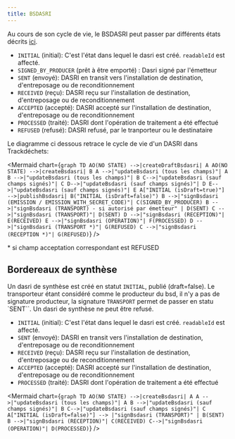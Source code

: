 ```yaml
---
title: BSDASRI
---
```



Au cours de son cycle de vie, le BSDASRI peut passer par différents états décrits [ici](../api-reference/bsdasri/enums#bsdasristatus).

- `INITIAL` (initial): C'est l'état dans lequel le dasri est créé. `readableId` est affecté.
- `SIGNED_BY_PRODUCER` (prêt à être emporté) : Dasri signé par l'émetteur
- `SENT` (envoyé): DASRI en transit vers l'installation de destination, d'entreposage ou de reconditionnement
- `RECEIVED` (reçu): DASRI reçu sur l'installation de destination, d'entreposage ou de reconditionnement
- `ACCEPTED` (accepté): DASRI accepté sur l'installation de destination, d'entreposage ou de reconditionnement
- `PROCESSED` (traité): DASRI dont l'opération de traitement a été effectué
- `REFUSED` (refusé): DASRI refusé, par le tranporteur ou le destinataire

Le diagramme ci dessous retrace le cycle de vie d'un DASRI dans Trackdéchets:

<Mermaid
  chart={`
graph TD
AO(NO STATE) -->|createDraftBsdasri| A
AO(NO STATE) -->|createBsdasri| B
A -->|"updateBsdasri (tous les champs)"| A
B -->|"updateBsdasri (tous les champs)"| B
C-->|"updateBsdasri (sauf champs signés)"| C
D-->|"updateBsdasri (sauf champs signés)"| D
E-->|"updateBsdasri (sauf champs signés)"| E
A["INITIAL (isDraft=true)"] -->|publishBsdasri| B("INITIAL (isDraft=false)")
B -->|"signBsdasri (EMISSION / EMISSION_WITH_SECRET_CODE)"| C(SIGNED_BY_PRODUCER)
B -->|"signBsdasri (TRANSPORT) - si autorisé par émetteur" | D(SENT)
C -->|"signBsdasri (TRANSPORT)"| D(SENT)
D -->|"signBsdasri (RECEPTION)"| E(RECEIVED)
E -->|"signBsdasri (OPERATION)"| F(PROCESSED)
D -->|"signBsdasri (TRANSPORT *)"| G(REFUSED)
C -->|"signBsdasri (RECEPTION *)"| G(REFUSED)
`}
/>

\* si champ acceptation correspondant est REFUSED

## Bordereaux de synthèse

Un dasri de synthèse est créé en statut `INITIAL`, publié (draft=false).
Le transporteur étant considéré comme le producteur du bsd, il n'y a pas de signature producteur,
la signature `TRANSPORT` permet de passer en statu `SENT``.
Un dasri de synthèse ne peut être refusé.

- `INITIAL` (initial): C'est l'état dans lequel le dasri est créé. `readableId` est affecté.
- `SENT` (envoyé): DASRI en transit vers l'installation de destination, d'entreposage ou de reconditionnement
- `RECEIVED` (reçu): DASRI reçu sur l'installation de destination, d'entreposage ou de reconditionnement
- `ACCEPTED` (accepté): DASRI accepté sur l'installation de destination, d'entreposage ou de reconditionnement
- `PROCESSED` (traité): DASRI dont l'opération de traitement a été effectué

<Mermaid
  chart={`
graph TD
AO(NO STATE) -->|createBsdasri| A
A -->|"updateBsdasri (tous les champs)"| A
B -->|"updateBsdasri (sauf champs signés)"| B
C-->|"updateBsdasri (sauf champs signés)"| C
A["INITIAL (isDraft=false)"] --> |"signBsdasri (TRANSPORT)" | B(SENT)
B -->|"signBsdasri (RECEPTION)"| C(RECEIVED)
C-->|"signBsdasri (OPERATION)"| D(PROCESSED)
`}
/>
